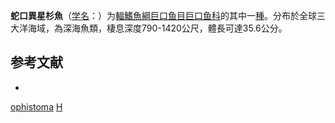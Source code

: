 {{Speciesbox
| taxon = Heterophotus ophistoma
| binomial_authority = [[Regan|Regan]] & [[Trewavas|Trewavas]], 1929
| status = NE
| status_system = IUCN3.1
| synonyms = *''Heterophotus ophiostoma''<br /><small>Regan & Trewavas, 1929</small>
}}

'''蛇口異星杉魚'''（[[学名|学名]]：{{lang|la|''Heterophotus ophistoma''}}）为[[輻鰭魚綱|輻鰭魚綱]][[巨口鱼目|巨口鱼目]][[巨口鱼科|巨口鱼科]]的其中一[[種|種]]。分布於全球三大洋海域，為深海魚類，棲息深度790-1420公尺，體長可達35.6公分。

== 参考文献 ==
{{refbegin}}
*{{FishBase_species|genus=Heterophotus|species=ophistoma|year=2012|month=2}}
{{refend}}

{{Taxonbar}}
[[Category:异星杉鱼属|ophistoma]]
[[Category:1929年描述的鱼类|H]]